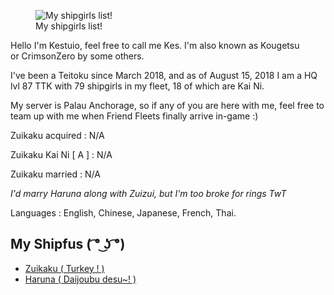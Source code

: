 [[File:Kestuio's_ships.png|thumb|My shipgirls list!]]

Hello I'm Kestuio, feel free to call me Kes. I'm also known as Kougetsu or CrimsonZero by some others. 

I've been a Teitoku since March 2018, and as of August 15, 2018 I am a HQ lvl 87 TTK with 79 shipgirls in my fleet, 18 of which are Kai Ni.

My server is Palau Anchorage, so if any of you are here with me, feel free to team up with me when Friend Fleets finally arrive in-game :)

Zuikaku acquired : N/A

Zuikaku Kai Ni [ A ] : N/A

Zuikaku married : N/A

''I'd marry Haruna along with Zuizui, but I'm too broke for rings TwT''

Languages : English, Chinese, Japanese, French, Thai. 

==My Shipfus ( ͡° ͜ʖ ͡°)==

* [[Zuikaku|Zuikaku ( Turkey ! )]]
* [[Haruna|Haruna ( Daijoubu desu~! )]]